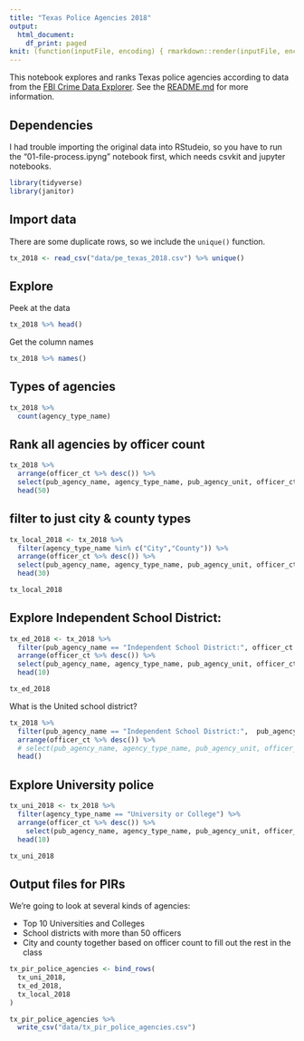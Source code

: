 ```yaml
---
title: "Texas Police Agencies 2018"
output:
  html_document:
    df_print: paged
knit: (function(inputFile, encoding) { rmarkdown::render(inputFile, encoding = encoding, output_dir = "docs") })
---
```


This notebook explores and ranks Texas police agencies according to data from the [FBI Crime Data Explorer](https://crime-data-explorer.fr.cloud.gov/downloads-and-docs). See the [README.md](README.md) for more information.

## Dependencies

I had trouble importing the original data into RStudeio, so you have to run the "01-file-process.ipyng" notebook first, which needs csvkit and jupyter notebooks.


```r
library(tidyverse)
library(janitor)
```

## Import data

There are some duplicate rows, so we include the `unique()` function.

```r
tx_2018 <- read_csv("data/pe_texas_2018.csv") %>% unique()
```


## Explore

Peek at the data

```r
tx_2018 %>% head()
```

Get the column names

```r
tx_2018 %>% names()
```

## Types of agencies

```r
tx_2018 %>% 
  count(agency_type_name)
```

## Rank all agencies by officer count

```r
tx_2018 %>% 
  arrange(officer_ct %>% desc()) %>% 
  select(pub_agency_name, agency_type_name, pub_agency_unit, officer_ct) %>% 
  head(50)
```

## filter to just city & county types

```r
tx_local_2018 <- tx_2018 %>% 
  filter(agency_type_name %in% c("City","County")) %>% 
  arrange(officer_ct %>% desc()) %>% 
  select(pub_agency_name, agency_type_name, pub_agency_unit, officer_ct) %>% 
  head(30)

tx_local_2018
```



## Explore Independent School District:

```r
tx_ed_2018 <- tx_2018 %>% 
  filter(pub_agency_name == "Independent School District:", officer_ct > 50) %>% 
  arrange(officer_ct %>% desc()) %>% 
  select(pub_agency_name, agency_type_name, pub_agency_unit, officer_ct) %>% 
  head(10)

tx_ed_2018
```

What is the United school district?

```r
tx_2018 %>% 
  filter(pub_agency_name == "Independent School District:",  pub_agency_unit == "United") %>% 
  arrange(officer_ct %>% desc()) %>% 
  # select(pub_agency_name, agency_type_name, pub_agency_unit, officer_ct) %>% 
  head()

```


## Explore University police

```r
tx_uni_2018 <- tx_2018 %>% 
  filter(agency_type_name == "University or College") %>% 
  arrange(officer_ct %>% desc()) %>% 
    select(pub_agency_name, agency_type_name, pub_agency_unit, officer_ct) %>% 
  head(10)

tx_uni_2018
```

## Output files for PIRs

We're going to look at several kinds of agencies:

- Top 10 Universities and Colleges
- School districts with more than 50 officers
- City and county together based on officer count to fill out the rest in the class

```r
tx_pir_police_agencies <- bind_rows(
  tx_uni_2018,
  tx_ed_2018,
  tx_local_2018
)

tx_pir_police_agencies %>% 
  write_csv("data/tx_pir_police_agencies.csv")
```

